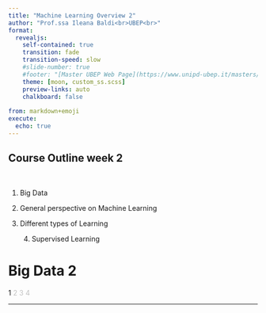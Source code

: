 ```yaml
---
title: "Machine Learning Overview 2"
author: "Prof.ssa Ileana Baldi<br>UBEP<br>"
format: 
  revealjs:
    self-contained: true
    transition: fade
    transition-speed: slow
    #slide-number: true
    #footer: "[Master UBEP Web Page](https://www.unipd-ubep.it/masters/machine-learning-and-big-data/)&nbsp;&nbsp;&nbsp;"
    theme: [moon, custom_ss.scss]
    preview-links: auto
    chalkboard: false
      
from: markdown+emoji
execute:
  echo: true
---
```


## Course Outline week 2

<br/>

::: incremental
1.  Big Data

2.  General perspective on Machine Learning

3.  Different types of Learning

    4.  Supervised Learning
:::

# Big Data 2

::: {.absolute top="0" left="100%"}
::: sectionhead
1 [2 3 4]{style="opacity:0.25"}
:::
:::

------------------------------------------------------------------------
